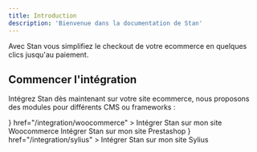 ```yaml
---
title: Introduction
description: 'Bienvenue dans la documentation de Stan'
---
```


Avec Stan vous simplifiez le checkout de votre ecommerce en quelques clics jusqu'au paiement.

## Commencer l'intégration

Intégrez Stan dès maintenant sur votre site ecommerce, nous proposons des modules pour différents CMS ou frameworks :

<CardGroup cols={3}>
  <Card
    title="Stan sur Woocommerce"
    icon={<svg preserveAspectRatio="xMidYMid" version="1.1" viewBox="0 0 256 153" xmlns="http://www.w3.org/2000/svg" xmlns:cc="http://creativecommons.org/ns#" xmlns:dc="http://purl.org/dc/elements/1.1/" xmlns:rdf="http://www.w3.org/1999/02/22-rdf-syntax-ns#"><path d="m23.759 0h208.38c13.187 0 23.863 10.675 23.863 23.863v79.542c0 13.187-10.675 23.863-23.863 23.863h-74.727l10.257 25.118-45.109-25.118h-98.695c-13.187 0-23.863-10.675-23.863-23.863v-79.542c-0.10466-13.083 10.571-23.863 23.758-23.863z" fill="#7f54b3"/>
<path d="m14.578 21.75c1.4569-1.9772 3.6423-3.0179 6.5561-3.226 5.3073-0.41626 8.3252 2.0813 9.0537 7.4927 3.226 21.75 6.7642 40.169 10.511 55.259l22.79-43.395c2.0813-3.9545 4.6829-6.0358 7.8049-6.2439 4.5789-0.3122 7.3886 2.6016 8.5333 8.7415 2.6016 13.841 5.9317 25.6 9.8862 35.59 2.7057-26.433 7.2846-45.476 13.737-57.236 1.561-2.9138 3.8504-4.3707 6.8683-4.5789 2.3935-0.20813 4.5789 0.52033 6.5561 2.0813 1.9772 1.561 3.0179 3.5382 3.226 5.9317 0.10406 1.8732-0.20813 3.4341-1.0407 4.9951-4.0585 7.4927-7.3886 20.085-10.094 37.567-2.6016 16.963-3.5382 30.179-2.9138 39.649 0.20813 2.6016-0.20813 4.8911-1.2488 6.8683-1.2488 2.2894-3.122 3.5382-5.5154 3.7463-2.7057 0.20813-5.5154-1.0406-8.2211-3.8504-9.678-9.8862-17.379-24.663-22.998-44.332-6.7642 13.32-11.759 23.311-14.985 29.971-6.1398 11.759-11.343 17.795-15.714 18.107-2.8098 0.20813-5.2033-2.1854-7.2846-7.1805-5.3073-13.633-11.031-39.961-17.171-78.985-0.41626-2.7057 0.20813-5.0992 1.665-6.9724zm223.64 16.338c-3.7463-6.5561-9.2618-10.511-16.65-12.072-1.9772-0.41626-3.8504-0.62439-5.6195-0.62439-9.9902 0-18.107 5.2033-24.455 15.61-5.4114 8.8455-8.1171 18.628-8.1171 29.346 0 8.013 1.665 14.881 4.9951 20.605 3.7463 6.5561 9.2618 10.511 16.65 12.072 1.9772 0.41626 3.8504 0.62439 5.6195 0.62439 10.094 0 18.211-5.2033 24.455-15.61 5.4114-8.9496 8.1171-18.732 8.1171-29.45 0.10406-8.1171-1.665-14.881-4.9951-20.501zm-13.112 28.826c-1.4569 6.8683-4.0585 11.967-7.9089 15.402-3.0179 2.7057-5.8276 3.8504-8.4293 3.3301-2.4976-0.52033-4.5789-2.7057-6.1398-6.7642-1.2488-3.226-1.8732-6.452-1.8732-9.4699 0-2.6016 0.20813-5.2033 0.72846-7.5967 0.93659-4.2667 2.7057-8.4293 5.5154-12.384 3.4341-5.0992 7.0764-7.1805 10.823-6.452 2.4976 0.52033 4.5789 2.7057 6.1398 6.7642 1.2488 3.226 1.8732 6.452 1.8732 9.4699 0 2.7057-0.20813 5.3073-0.72846 7.7008zm-52.033-28.826c-3.7463-6.5561-9.3659-10.511-16.65-12.072-1.9772-0.41626-3.8504-0.62439-5.6195-0.62439-9.9902 0-18.107 5.2033-24.455 15.61-5.4114 8.8455-8.1171 18.628-8.1171 29.346 0 8.013 1.665 14.881 4.9951 20.605 3.7463 6.5561 9.2618 10.511 16.65 12.072 1.9772 0.41626 3.8504 0.62439 5.6195 0.62439 10.094 0 18.211-5.2033 24.455-15.61 5.4114-8.9496 8.1171-18.732 8.1171-29.45 0-8.1171-1.665-14.881-4.9951-20.501zm-13.216 28.826c-1.4569 6.8683-4.0585 11.967-7.9089 15.402-3.0179 2.7057-5.8276 3.8504-8.4293 3.3301-2.4976-0.52033-4.5789-2.7057-6.1398-6.7642-1.2488-3.226-1.8732-6.452-1.8732-9.4699 0-2.6016 0.20813-5.2033 0.72846-7.5967 0.93658-4.2667 2.7057-8.4293 5.5154-12.384 3.4341-5.0992 7.0764-7.1805 10.823-6.452 2.4976 0.52033 4.5789 2.7057 6.1398 6.7642 1.2488 3.226 1.8732 6.452 1.8732 9.4699 0.10406 2.7057-0.20813 5.3073-0.72846 7.7008z" fill="#fff"/>
</svg>}
    href="/integration/woocommerce"
  >
    Intégrer Stan sur mon site Woocommerce
  </Card>
  <Card
    title="Stan sur Prestashop"
    icon="shop"
    href="/integration/prestashop"
  >
    Intégrer Stan sur mon site Prestashop
  </Card>
  <Card
    title="Stan sur Sylius"
    icon={<svg width="30" height="30" viewBox=".7 .7 141.5 41.6" xmlns="http://www.w3.org/2000/svg"><path d="m52.5 29.3s2.5 2.9 6.1 2.9c2.3 0 4.1-1.4 4.1-3.6 0-5.1-11.7-4.3-11.7-11.8 0-3.6 3.2-6.5 7.7-6.5 2.6 0 6.9 1.2 6.9 4.5v2h-3.2v-1.1c0-1.3-1.8-2.2-3.7-2.2-2.6 0-4.2 1.4-4.2 3.3 0 4.9 11.6 3.8 11.6 11.7 0 3.7-2.9 6.9-7.7 6.9-5.1 0-8-3.6-8-3.6zm19.2 9.9c1.3 0 2.4-1 3-2.5l.8-1.9-5.9-13.7c-.2-.5-.5-.7-1.1-.7h-.4v-2.8h2c1.4 0 1.9.4 2.5 1.7l3.9 9.8c.3.9.6 2.1.6 2.1h.1s.2-1.2.6-2.1l3.6-9.8c.5-1.4 1.1-1.7 2.5-1.7h2v2.8h-.4c-.5 0-.9.1-1.1.7l-7 16.9c-1.1 2.7-3.2 4.1-5.6 4.1-2.6 0-4.1-1.7-4.1-1.7l1.4-2.4c.1 0 1.1 1.2 2.6 1.2zm17.5-24.9c0-.5-.3-.8-.8-.8h-1.4v-2.8h3.3c1.5 0 2.2.7 2.2 2.2v18.4c0 .5.3.8.8.8h1.4v2.8h-3.3c-1.5 0-2.2-.7-2.2-2.2zm10.3 6.8c0-.5-.3-.8-.8-.8h-1.4v-2.8h3.3c1.5 0 2.2.7 2.2 2.2v11.5c0 .5.3.8.8.8h1.4v2.8h-3.3c-1.5 0-2.2-.7-2.2-2.2zm.1-10.4h3v3.5h-3zm9.6 10.4c0-.5-.3-.8-.8-.8h-1.4v-2.8h3.3c1.6 0 2.2.7 2.2 2.1v8.2c0 2.4.5 4.3 3.2 4.3 3.6 0 5.7-3.1 5.7-6.5v-8.1h3.3v13.7c0 .5.3.8.8.8h1.4v2.8h-3.2c-1.5 0-2.2-.7-2.2-1.9v-.7-1h-.1c-.7 1.7-2.9 4-6.4 4-3.9 0-5.9-2.1-5.9-6.6v-7.5zm21.5 8.9s2.1 2.6 5.2 2.6c1.6 0 3-.7 3-2.2 0-3.1-9.5-2.8-9.5-8.4 0-3.3 2.9-4.9 6.4-4.9 2.1 0 5.7.7 5.7 3.4v1.6h-3v-.9c0-1-1.5-1.5-2.6-1.5-2 0-3.2.7-3.2 2.1 0 3.3 9.5 2.6 9.5 8.4 0 3.1-2.7 5.1-6.4 5.1-4.6 0-6.9-3-6.9-3z" fill="#fff"/><path d="m6.5 25.1 8.3 16.6 15.4.1 3.7-5.3z" fill="#2eb99b"/><path d="m.7 26.9 11.2 15.4h18.3l3.7-5.7zm13.4-18.7 5.5 4.2 4.9-9.4-1.7-1.1z" fill="#179e82"/><path d="m30.2 42.3-16.1-34.1 3.5-2.5 18.7 27.2zm-8.9-39.3 10.5 8.5-7.4-10.8z" fill="#2eb99b"/></svg>}
    href="/integration/sylius"
  >
    Intégrer Stan sur mon site Sylius
  </Card>
</CardGroup>
